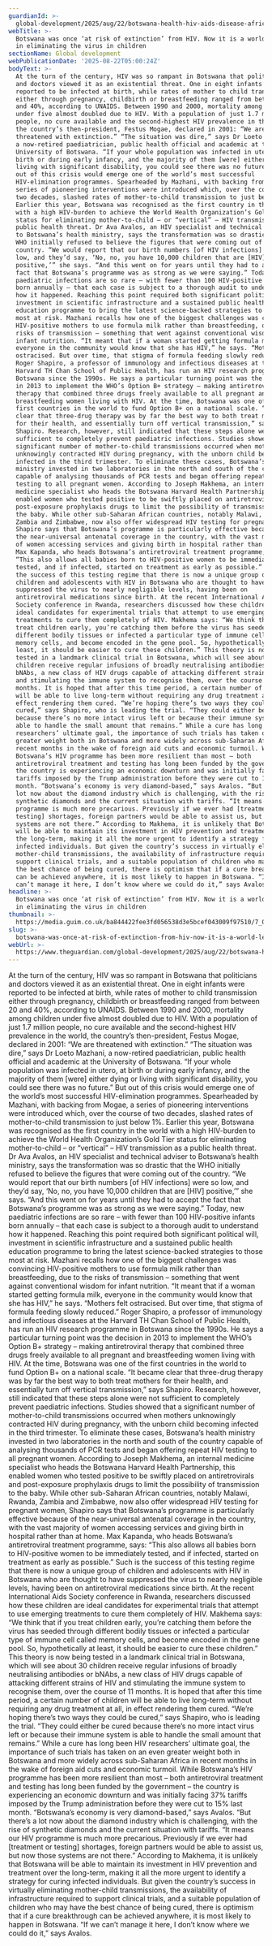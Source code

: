```yaml
---
guardianId: >-
  global-development/2025/aug/22/botswana-health-hiv-aids-disease-africa-mothers-babies-extinction-cure
webTitle: >-
  Botswana was once ‘at risk of extinction’ from HIV. Now it is a world leader
  in eliminating the virus in children
sectionName: Global development
webPublicationDate: '2025-08-22T05:00:24Z'
bodyText: >-
  At the turn of the century, HIV was so rampant in Botswana that politicians
  and doctors viewed it as an existential threat. One in eight infants were
  reported to be infected at birth, while rates of mother to child transmission
  either through pregnancy, childbirth or breastfeeding ranged from between 20
  and 40%, according to UNAIDS. Between 1990 and 2000, mortality among children
  under five almost doubled due to HIV. With a population of just 1.7 million
  people, no cure available and the second-highest HIV prevalence in the world,
  the country’s then-president, Festus Mogae, declared in 2001: “We are
  threatened with extinction.” “The situation was dire,” says Dr Loeto Mazhani,
  a now-retired paediatrician, public health official and academic at the
  University of Botswana. “If your whole population was infected in utero, at
  birth or during early infancy, and the majority of them [were] either dying or
  living with significant disability, you could see there was no future.” But
  out of this crisis would emerge one of the world’s most successful
  HIV-elimination programmes. Spearheaded by Mazhani, with backing from Mogae, a
  series of pioneering interventions were introduced which, over the course of
  two decades, slashed rates of mother-to-child transmission to just below 1%.
  Earlier this year, Botswana was recognised as the first country in the world
  with a high HIV-burden to achieve the World Health Organization’s Gold Tier
  status for eliminating mother-to-child – or “vertical” – HIV transmission as a
  public health threat. Dr Ava Avalos, an HIV specialist and technical adviser
  to Botswana’s health ministry, says the transformation was so drastic that the
  WHO initially refused to believe the figures that were coming out of the
  country. “We would report that our birth numbers [of HIV infections] were so
  low, and they’d say, ‘No, no, you have 10,000 children that are [HIV]
  positive,’” she says. “And this went on for years until they had to accept the
  fact that Botswana’s programme was as strong as we were saying.” Today, new
  paediatric infections are so rare – with fewer than 100 HIV-positive infants
  born annually – that each case is subject to a thorough audit to understand
  how it happened. Reaching this point required both significant political will,
  investment in scientific infrastructure and a sustained public health
  education programme to bring the latest science-backed strategies to those
  most at risk. Mazhani recalls how one of the biggest challenges was convincing
  HIV-positive mothers to use formula milk rather than breastfeeding, due to the
  risks of transmission – something that went against conventional wisdom for
  infant nutrition. “It meant that if a woman started getting formula milk,
  everyone in the community would know that she has HIV,” he says. “Mothers felt
  ostracised. But over time, that stigma of formula feeding slowly reduced.”
  Roger Shapiro, a professor of immunology and infectious diseases at the
  Harvard TH Chan School of Public Health, has run an HIV research programme in
  Botswana since the 1990s. He says a particular turning point was the decision
  in 2013 to implement the WHO’s Option B+ strategy – making antiretroviral
  therapy that combined three drugs freely available to all pregnant and
  breastfeeding women living with HIV. At the time, Botswana was one of the
  first countries in the world to fund Option B+ on a national scale. “It became
  clear that three-drug therapy was by far the best way to both treat mothers
  for their health, and essentially turn off vertical transmission,” says
  Shapiro. Research, however, still indicated that these steps alone were not
  sufficient to completely prevent paediatric infections. Studies showed that a
  significant number of mother-to-child transmissions occurred when mothers
  unknowingly contracted HIV during pregnancy, with the unborn child becoming
  infected in the third trimester. To eliminate these cases, Botswana’s health
  ministry invested in two laboratories in the north and south of the country
  capable of analysing thousands of PCR tests and began offering repeat HIV
  testing to all pregnant women. According to Joseph Makhema, an internal
  medicine specialist who heads the Botswana Harvard Health Partnership, this
  enabled women who tested positive to be swiftly placed on antiretrovirals and
  post-exposure prophylaxis drugs to limit the possibility of transmission to
  the baby. While other sub-Saharan African countries, notably Malawi, Rwanda,
  Zambia and Zimbabwe, now also offer widespread HIV testing for pregnant women,
  Shapiro says that Botswana’s programme is particularly effective because of
  the near-universal antenatal coverage in the country, with the vast majority
  of women accessing services and giving birth in hospital rather than at home.
  Max Kapanda, who heads Botswana’s antiretroviral treatment programme, says:
  “This also allows all babies born to HIV-positive women to be immediately
  tested, and if infected, started on treatment as early as possible.” Such is
  the success of this testing regime that there is now a unique group of
  children and adolescents with HIV in Botswana who are thought to have
  suppressed the virus to nearly negligible levels, having been on
  antiretroviral medications since birth. At the recent International Aids
  Society conference in Rwanda, researchers discussed how these children are
  ideal candidates for experimental trials that attempt to use emerging
  treatments to cure them completely of HIV. Makhema says: “We think that if you
  treat children early, you’re catching them before the virus has seeded through
  different bodily tissues or infected a particular type of immune cell called
  memory cells, and become encoded in the gene pool. So, hypothetically at
  least, it should be easier to cure these children.” This theory is now being
  tested in a landmark clinical trial in Botswana, which will see about 30
  children receive regular infusions of broadly neutralising antibodies or
  bNAbs, a new class of HIV drugs capable of attacking different strains of HIV
  and stimulating the immune system to recognise them, over the course of 11
  months. It is hoped that after this time period, a certain number of children
  will be able to live long-term without requiring any drug treatment at all, in
  effect rendering them cured. “We’re hoping there’s two ways they could be
  cured,” says Shapiro, who is leading the trial. “They could either be cured
  because there’s no more intact virus left or because their immune system is
  able to handle the small amount that remains.” While a cure has long been HIV
  researchers’ ultimate goal, the importance of such trials has taken on an even
  greater weight both in Botswana and more widely across sub-Saharan Africa in
  recent months in the wake of foreign aid cuts and economic turmoil. While
  Botswana’s HIV programme has been more resilient than most – both
  antiretroviral treatment and testing has long been funded by the government –
  the country is experiencing an economic downturn and was initially facing 37%
  tariffs imposed by the Trump administration before they were cut to 15% last
  month. “Botswana’s economy is very diamond-based,” says Avalos. “But there’s a
  lot now about the diamond industry which is challenging, with the rise of
  synthetic diamonds and the current situation with tariffs. “It means our HIV
  programme is much more precarious. Previously if we ever had [treatment or
  testing] shortages, foreign partners would be able to assist us, but now those
  systems are not there.” According to Makhema, it is unlikely that Botswana
  will be able to maintain its investment in HIV prevention and treatment over
  the long-term, making it all the more urgent to identify a strategy for curing
  infected individuals. But given the country’s success in virtually eliminating
  mother-child transmissions, the availability of infrastructure required to
  support clinical trials, and a suitable population of children who may have
  the best chance of being cured, there is optimism that if a cure breakthrough
  can be achieved anywhere, it is most likely to happen in Botswana. “If we
  can’t manage it here, I don’t know where we could do it,” says Avalos.
headline: >-
  Botswana was once ‘at risk of extinction’ from HIV. Now it is a world leader
  in eliminating the virus in children
thumbnail: >-
  https://media.guim.co.uk/ba844422fee3fd056538d3e5bcef043009f97510/7_0_2499_2000/500.jpg
slug: >-
  botswana-was-once-at-risk-of-extinction-from-hiv-now-it-is-a-world-leader-in-eliminating-the-virus-in-children
webUrl: >-
  https://www.theguardian.com/global-development/2025/aug/22/botswana-health-hiv-aids-disease-africa-mothers-babies-extinction-cure
---
```

At the turn of the century, HIV was so rampant in Botswana that politicians and doctors viewed it as an existential threat. One in eight infants were reported to be infected at birth, while rates of mother to child transmission either through pregnancy, childbirth or breastfeeding ranged from between 20 and 40%, according to UNAIDS. Between 1990 and 2000, mortality among children under five almost doubled due to HIV. With a population of just 1.7 million people, no cure available and the second-highest HIV prevalence in the world, the country’s then-president, Festus Mogae, declared in 2001: “We are threatened with extinction.” “The situation was dire,” says Dr Loeto Mazhani, a now-retired paediatrician, public health official and academic at the University of Botswana. “If your whole population was infected in utero, at birth or during early infancy, and the majority of them [were] either dying or living with significant disability, you could see there was no future.” But out of this crisis would emerge one of the world’s most successful HIV-elimination programmes. Spearheaded by Mazhani, with backing from Mogae, a series of pioneering interventions were introduced which, over the course of two decades, slashed rates of mother-to-child transmission to just below 1%. Earlier this year, Botswana was recognised as the first country in the world with a high HIV-burden to achieve the World Health Organization’s Gold Tier status for eliminating mother-to-child – or “vertical” – HIV transmission as a public health threat. Dr Ava Avalos, an HIV specialist and technical adviser to Botswana’s health ministry, says the transformation was so drastic that the WHO initially refused to believe the figures that were coming out of the country. “We would report that our birth numbers [of HIV infections] were so low, and they’d say, ‘No, no, you have 10,000 children that are [HIV] positive,’” she says. “And this went on for years until they had to accept the fact that Botswana’s programme was as strong as we were saying.” Today, new paediatric infections are so rare – with fewer than 100 HIV-positive infants born annually – that each case is subject to a thorough audit to understand how it happened. Reaching this point required both significant political will, investment in scientific infrastructure and a sustained public health education programme to bring the latest science-backed strategies to those most at risk. Mazhani recalls how one of the biggest challenges was convincing HIV-positive mothers to use formula milk rather than breastfeeding, due to the risks of transmission – something that went against conventional wisdom for infant nutrition. “It meant that if a woman started getting formula milk, everyone in the community would know that she has HIV,” he says. “Mothers felt ostracised. But over time, that stigma of formula feeding slowly reduced.” Roger Shapiro, a professor of immunology and infectious diseases at the Harvard TH Chan School of Public Health, has run an HIV research programme in Botswana since the 1990s. He says a particular turning point was the decision in 2013 to implement the WHO’s Option B+ strategy – making antiretroviral therapy that combined three drugs freely available to all pregnant and breastfeeding women living with HIV. At the time, Botswana was one of the first countries in the world to fund Option B+ on a national scale. “It became clear that three-drug therapy was by far the best way to both treat mothers for their health, and essentially turn off vertical transmission,” says Shapiro. Research, however, still indicated that these steps alone were not sufficient to completely prevent paediatric infections. Studies showed that a significant number of mother-to-child transmissions occurred when mothers unknowingly contracted HIV during pregnancy, with the unborn child becoming infected in the third trimester. To eliminate these cases, Botswana’s health ministry invested in two laboratories in the north and south of the country capable of analysing thousands of PCR tests and began offering repeat HIV testing to all pregnant women. According to Joseph Makhema, an internal medicine specialist who heads the Botswana Harvard Health Partnership, this enabled women who tested positive to be swiftly placed on antiretrovirals and post-exposure prophylaxis drugs to limit the possibility of transmission to the baby. While other sub-Saharan African countries, notably Malawi, Rwanda, Zambia and Zimbabwe, now also offer widespread HIV testing for pregnant women, Shapiro says that Botswana’s programme is particularly effective because of the near-universal antenatal coverage in the country, with the vast majority of women accessing services and giving birth in hospital rather than at home. Max Kapanda, who heads Botswana’s antiretroviral treatment programme, says: “This also allows all babies born to HIV-positive women to be immediately tested, and if infected, started on treatment as early as possible.” Such is the success of this testing regime that there is now a unique group of children and adolescents with HIV in Botswana who are thought to have suppressed the virus to nearly negligible levels, having been on antiretroviral medications since birth. At the recent International Aids Society conference in Rwanda, researchers discussed how these children are ideal candidates for experimental trials that attempt to use emerging treatments to cure them completely of HIV. Makhema says: “We think that if you treat children early, you’re catching them before the virus has seeded through different bodily tissues or infected a particular type of immune cell called memory cells, and become encoded in the gene pool. So, hypothetically at least, it should be easier to cure these children.” This theory is now being tested in a landmark clinical trial in Botswana, which will see about 30 children receive regular infusions of broadly neutralising antibodies or bNAbs, a new class of HIV drugs capable of attacking different strains of HIV and stimulating the immune system to recognise them, over the course of 11 months. It is hoped that after this time period, a certain number of children will be able to live long-term without requiring any drug treatment at all, in effect rendering them cured. “We’re hoping there’s two ways they could be cured,” says Shapiro, who is leading the trial. “They could either be cured because there’s no more intact virus left or because their immune system is able to handle the small amount that remains.” While a cure has long been HIV researchers’ ultimate goal, the importance of such trials has taken on an even greater weight both in Botswana and more widely across sub-Saharan Africa in recent months in the wake of foreign aid cuts and economic turmoil. While Botswana’s HIV programme has been more resilient than most – both antiretroviral treatment and testing has long been funded by the government – the country is experiencing an economic downturn and was initially facing 37% tariffs imposed by the Trump administration before they were cut to 15% last month. “Botswana’s economy is very diamond-based,” says Avalos. “But there’s a lot now about the diamond industry which is challenging, with the rise of synthetic diamonds and the current situation with tariffs. “It means our HIV programme is much more precarious. Previously if we ever had [treatment or testing] shortages, foreign partners would be able to assist us, but now those systems are not there.” According to Makhema, it is unlikely that Botswana will be able to maintain its investment in HIV prevention and treatment over the long-term, making it all the more urgent to identify a strategy for curing infected individuals. But given the country’s success in virtually eliminating mother-child transmissions, the availability of infrastructure required to support clinical trials, and a suitable population of children who may have the best chance of being cured, there is optimism that if a cure breakthrough can be achieved anywhere, it is most likely to happen in Botswana. “If we can’t manage it here, I don’t know where we could do it,” says Avalos.

